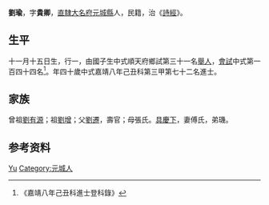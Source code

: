 {{Otheruses|other=名为刘瑜的其他人物|刘瑜}}
{{明清人物信息框
| 姓名 = 劉瑜
| 原名 =
| 圖片名稱= 
| 圖片大小 =
| 圖片說明 = 
| 最高職務 =
| 國家 = 大明 
| 爵位 =
| 籍貫 = [[北直隸|直隸]][[大名府|大名府]][[元城縣|元城縣]]
| 族裔 = 
| 字號 = 
| 諡號 =
| 出生日期 = 十一月十五日
| 出生地點 = 
| 逝世日期 = 卒年不詳 
| 逝世地點 =
| 墓葬 =
| 配偶 = 傅氏
| 親屬 = 曾祖[[劉有源|劉有源]]，祖[[劉增|劉增]]，父[[劉遷|劉遷]]，母張氏
| 出身 =
* 嘉靖八年己丑科同進士出身
| 經歷 =
| 著作 = 
}}
'''劉瑜'''{{BD|1490年||？年||}}，字'''貴卿'''，[[北直隸|直隸]][[大名府|大名府]][[元城縣|元城縣]]人，民籍，治《[[詩經|詩經]]》。

== 生平 ==
十一月十五日生，行一，由國子生中式順天府鄉試第三十一名[[舉人|舉人]]，[[會試|會試]]中式第一百四十四名<ref>《嘉靖八年己丑科進士登科錄》</ref>。年四十歲中式嘉靖八年己丑科第三甲第七十二名進士。

== 家族 ==
曾祖[[劉有源|劉有源]]；祖[[劉增|劉增]]；父[[劉遷|劉遷]]，壽官；母張氏。[[具慶下|具慶下]]，妻傅氏，弟璣。

== 参考资料 ==
{{reflist}}

{{明朝人物小作品}}
{{嘉靖八年己丑科殿试金榜}}

{{Authority control}}
{{DEFAULTSORT:Liu刘}}
[[Category:劉姓|Yu]]
[[Category:元城人|Category:元城人]]